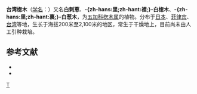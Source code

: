 {{Speciesbox 
| genus = Aralia
| species = bipinnata
| authority = Blanco
}}

'''台湾楤木'''（[[学名|学名]]：{{lang|la|''Aralia bipinnata''}}）又名'''白刺蔥 '''、'''-{zh-hans:里;zh-hant:裡;}-白楤木'''、'''-{zh-hans:里;zh-hant:裏;}-白葱木'''，为[[五加科|五加科]][[楤木属|楤木属]]的植物。分布于[[日本|日本]]、[[菲律宾|菲律宾]]、[[台湾|台湾]]等地，生长于海拔200米至2,100米的地区，常生于干燥地上，目前尚未由人工引种栽培。

== 参考文献 ==
<div class="references-small">
* {{cite web| url =http://www.bioinfo.cn/db05/KmzwSpecies.php?action=view&id=639| title =台湾楤木| work =《中国高等植物数据库全库》| publisher =中国科学院微生物研究所| author =昆明植物研究所| accessdate =2009-02-21| deadurl =yes| archiveurl =https://web.archive.org/web/20160305075448/http://www.bioinfo.cn/db05/KmzwSpecies.php?action=view&id=639| archivedate =2016-03-05}}
* {{TaiBNET| zh=-{zh-hans:里;zh-hant:裡;}-白楤木 | id=202287 | binomial=Aralia bipinnata | authority=Blanco, 1837 | var= | accessdate=2013-01-24}}
</div>
{{Taxonbar|from=Q10914793}}

[[Category:楤木属|T]]


{{Apiales-stub}}